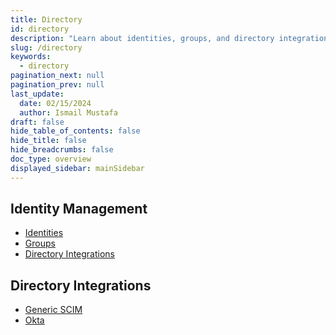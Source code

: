 ```yaml
---
title: Directory
id: directory
description: "Learn about identities, groups, and directory integrations."
slug: /directory
keywords:
  - directory
pagination_next: null
pagination_prev: null
last_update:
  date: 02/15/2024
  author: Ismail Mustafa
draft: false
hide_table_of_contents: false
hide_title: false
hide_breadcrumbs: false
doc_type: overview
displayed_sidebar: mainSidebar
---
```


## Identity Management

- [Identities](/docs/directory/identities)
- [Groups](/docs/directory/groups)
- [Directory Integrations](/docs/directory/directory-integrations)

## Directory Integrations

- [Generic SCIM](/docs/directory/directory-integrations/generic-scim)
- [Okta](/docs/directory/directory-integrations/okta)
